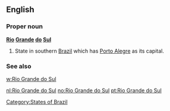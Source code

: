 ==English==

===Proper noun===
'''[[Rio]] [[Grande]] [[do]] [[Sul]]'''

# State in southern [[Brazil]] which has [[Porto Alegre]] as its capital.

===See also===
[[w:Rio Grande do Sul]]

[[Category:States of Brazil]]

[[nl:Rio Grande do Sul]]
[[no:Rio Grande do Sul]]
[[pt:Rio Grande do Sul]]